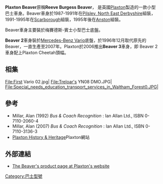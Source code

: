 '''Plaxton Beaver'''原稱'''Reeve Burgess Beaver'''， 是英國[[Plaxton|Plaxton]]製造的一款小型巴士車身。Beaver車身於1987-1991年在[[Pilsley,_North_East_Derbyshire|Pilsley, North East Derbyshire]]組裝，1991-1995年在[[Scarborough|Scarborough]]組裝，1995年後在[[Anston|Anston]]組裝。

Beaver車身主要裝於梅賽德斯-賓士小型巴士底盤。

'''Beaver 2'''車身裝於[[Mercedes-Benz_Vario|Mercedes-Benz Vario]]底盤，於1996年12月取代原先的Beaver，一直生產至2007年。Plaxton於2006推出'''Beaver 3'''車身，即 Beaver 2車身配上Plaxton Cheetah頭幅。

==相集==
<gallery>
File:First Vario 02.jpg|
File:Treloar's YN08 DMO.JPG|
File:Special_needs_education_transport_services_in_Waltham_Forest0.JPG|
</gallery>

==參考==
* Millar, Alan (1992) ''Bus & Coach Recognition'' : Ian Allan Ltd., ISBN 0-7110-2060-4
* Millar, Alan (2007) ''Bus & Coach Recognition'' : Ian Allan Ltd., ISBN 0-7110-3136-3
* [https://web.archive.org/web/20170927031240/http://plaxton2007.co.uk/ Plaxton History & Heritage]Plaxton網站

==外部連結==
{{commons category}}
* [https://web.archive.org/web/20070703024442/http://www.plaxtonlimited.co.uk/plaxton/Beaver.html The Beaver's product page at Plaxton's website]
{{Plaxton}}
[[Category:巴士型號|Category:巴士型號]]